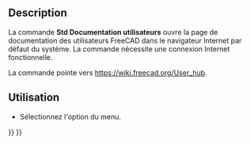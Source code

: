 <languages/>

{{Docnav/fr
|[[Std_FreeCADDonation/fr|Don à FreeCAD]]
|[[Std_FreeCADPowerUserHub/fr|Documentation pour programmer en Python]]
|[[Std_Help_Menu/fr|Manue Aide]]
|IconL=Std_FreeCADDonation.svg
|IconR=Std_FreeCADPowerUserHub.svg
|IconC=Freecad.svg
}}

{{GuiCommand/fr
|Name=Std FreeCADUserHub
|Name/fr=Std Documentation utilisateurs
|MenuLocation=Aide → Documentation pour les utilisateurs
|Workbenches=Tous
|SeeAlso=[[Std_FreeCADWebsite/fr|Std Site Web de FreeCAD]], [[Std_FreeCADPowerUserHub/fr|Std Documentation pour programmer en Python]], [[Std_FreeCADForum/fr|Std Forum de FreeCAD]], [[Std_FreeCADFAQ/fr|Std FAQ FreeCAD]]
}}

<span id="Description"></span>
== Description ==

La commande '''Std Documentation utilisateurs''' ouvre la page de documentation des utilisateurs FreeCAD dans le navigateur Internet par défaut du système. La commande nécessite une connexion Internet fonctionnelle.

La commande pointe vers [https://wiki.freecad.org/User_hub https://wiki.freecad.org/User_hub].

<span id="Usage"></span>
== Utilisation ==

* Sélectionnez l'option {{MenuCommand|Aide → [[File:Std_FreeCADUserHub.svg|16px]] [[Std_FreeCADUserHub/fr|Documentation pour les utilisateurs]]}} du menu.


{{Docnav/fr
|[[Std_FreeCADDonation/fr|Don à FreeCAD]]
|[[Std_FreeCADPowerUserHub/fr|Documentation pour programmer en Python]]
|[[Std_Help_Menu/fr|Manue Aide]]
|IconL=Std_FreeCADDonation.svg
|IconR=Std_FreeCADPowerUserHub.svg
|IconC=Freecad.svg
}}

{{Std_Base_navi{{#translation:}}}}
{{Userdocnavi{{#translation:}}}}
